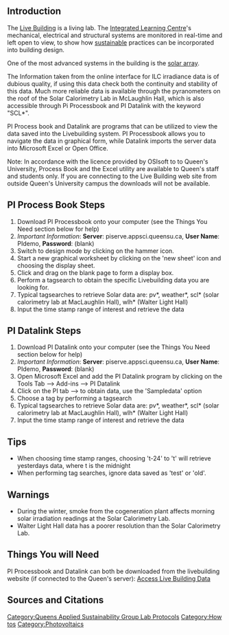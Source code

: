 
{{QASpage}}

== Introduction ==
The [http://livebuilding.queensu.ca/ Live Building] is a living lab. The [http://engineering.queensu.ca/Integrated-Learning-Center.html Integrated Learning Centre]'s mechanical, electrical and structural systems are monitored in real-time and left open to view, to show how [[sustainable]] practices can be incorporated into building design.

One of the most advanced systems in the building is the [http://livebuilding.queensu.ca/green_features/solar_array solar array].

The Information taken from the online interface for ILC irradiance data is of dubious quality, if using this data check both the continuity and stability of this data. Much more reliable data is available through the pyranometers on the roof of the Solar Calorimetry Lab in McLaughlin Hall, which is also accessible through Pi Processbook and PI Datalink with the keyword "SCL*". 

PI Process book and Datalink are programs that can be utilized to view the data saved into the Livebuilding system.  PI Processbook allows you to navigate the data in graphical form, while Datalink imports the server data into Microsoft Excel or Open Office.

Note: In accordance with the licence provided by OSIsoft to to Queen's University, Process Book and the Excel utility are available to Queen's staff and students only. If you are connecting to the Live Building web site from outside Queen's University campus the downloads will not be available.

== PI Process Book Steps ==
#Download PI Processbook onto your computer (see the Things You Need section below for help)
#''Important Information'': '''Server''': piserve.appsci.queensu.ca, '''User Name''': PIdemo, '''Password''': (blank)
#Switch to design mode by clicking on the hammer icon.
#Start a new graphical worksheet by clicking on the 'new sheet' icon and choosing the display sheet.
#Click and drag on the blank page to form a display box.
#Perform a tagsearch to obtain the specific Livebuilding data you are looking for.
#Typical tagsearches to retrieve Solar data are: pv*, weather*, scl* (solar calorimetry lab at MacLaughlin Hall), wlh* (Walter Light Hall)
#Input the time stamp range of interest and retrieve the data

== PI Datalink Steps ==
#Download PI Datalink onto your computer (see the Things You Need section below for help)
#''Important Information'': '''Server''': piserve.appsci.queensu.ca, '''User Name''': PIdemo, '''Password''': (blank)
#Open Microsoft Excel and add the PI Datalink program by clicking on the Tools Tab --> Add-ins --> PI Datalink
#Click on the PI tab --> to obtain data, use the 'Sampledata' option
#Choose a tag by performing a tagsearch
#Typical tagsearches to retrieve Solar data are: pv*, weather*, scl* (solar calorimetry lab at MacLaughlin Hall), wlh* (Walter Light Hall)
#Input the time stamp range of interest and retrieve the data

== Tips ==
* When choosing time stamp ranges, choosing 't-24' to 't' will retrieve yesterdays data, where t is the midnight
* When performing tag searches, ignore data saved as 'test' or 'old'.

== Warnings ==
* During the winter, smoke from the cogeneration plant affects morning solar irradiation readings at the Solar Calorimetry Lab.
* Walter Light Hall data has a poorer resolution than the Solar Calorimetry Lab.

== Things You will Need ==
PI Processbook and Datalink can both be downloaded from the livebuilding website (if connected to the Queen's server): [http://livebuilding.queensu.ca/access_data/ Access Live Building Data]

== Sources and Citations ==
<references/>

[[Category:Queens Applied Sustainability Group Lab Protocols]]

[[Category:How tos]]
[[Category:Photovoltaics]]